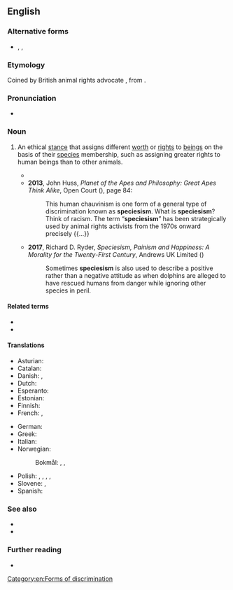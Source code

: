{{also|species-ism}}
==English==

===Alternative forms===
* {{l|en|species-ism}}, {{l|en|speciesm}}, {{l|en|specism}}

===Etymology===
Coined by British animal rights advocate {{w|Richard D. Ryder}}, from {{suffix|species|ism|lang=en}}.

===Pronunciation===
* {{IPA|/ˈspiːʃiːˌzɪzəm/|/ˈspiːsiːˌzɪzəm/|lang=en}}

===Noun===
{{en-noun|-}}

# {{lb|en|philosophy|ethics}} An ethical [[stance]] that assigns different [[worth]] or [[right]]s to [[beings]] on the basis of their [[species]] membership, such as assigning greater rights to human beings than to other animals. {{defdate|from 1970}}
#* {{quote-book|lang=en|passage=Such is the breathtaking '''speciesism''' of our Christian-inspired attitudes, the abortion of a single human zygote (most of them are destined to be spontaneously aborted anyway) can arouse more moral solicitude and righteous indignation than the vivisection of any number of intelligent adult chimpanzees|author={{w|Richard Dawkins}}|title={{w|The Blind Watchmaker}}|publisher=W. W. Norton & Company, Inc.|location=New York|origyear=1986|year=1996|isbn=0-393-31570-3}}
#* '''2013''', John Huss, ''Planet of the Apes and Philosophy: Great Apes Think Alike'', Open Court ({{ISBN|9780812698275}}), page 84:
#*: This human chauvinism is one form of a general type of discrimination known as '''speciesism'''. What is '''speciesism'''? Think of racism. The term “'''speciesism'''” has  been strategically used by animal rights activists from the 1970s onward  precisely {{...}}
#* '''2017''', Richard D. Ryder, ''Speciesism, Painism and Happiness: A Morality for the Twenty-First Century'', Andrews UK Limited ({{ISBN|9781845405069}})
#*: Sometimes '''speciesism''' is also used to describe a positive rather than a negative  attitude as when dolphins are alleged to have rescued humans from danger  while ignoring other species in peril.

====Related terms====
* {{l|en|speciesist}}
* {{l|en|specist}}

====Translations====
{{trans-top}}
* Asturian: {{t|ast|especismu|m}}
* Catalan: {{t|ca|especisme|m}}
* Danish: {{t|da|speciesisme|c}}, {{t|da|artschauvinisme|c}}
* Dutch: {{t|nl|speciesisme|m}}
* Esperanto: {{t|eo|speciismo}}
* Estonian: {{t|et|spetsiesism}}
* Finnish: {{t+|fi|spesismi}}
* French: {{t+|fr|spécisme|m}}, {{t+|fr|espécisme|m}}
{{trans-mid}}
* German: {{t+|de|Speziesismus|m}}
* Greek: {{t+|el|σπισισμός|m}}
* Italian: {{t+|it|specismo|m}}
* Norwegian:
*: Bokmål: {{t|nb|artssjåvinisme|m}}, {{t|nb|spesiesisme|m}}, {{t|nb|artsisme|m}}
* Polish: {{t+|pl|szowinizm gatunkowy|m}}, {{t|pl|dyskryminacja gatunkowa|f}}, {{t|pl|gatunkizm|m}}, {{t+|pl|gatunkowizm|m}}, {{t+|pl|especismo|m}}
* Slovene: {{t|sl|specizem|m}}, {{t|sl|speciesizem|m}}
* Spanish: {{t+|es|especismo|m}}
{{trans-bottom}}

===See also===
* {{l|en|anthropocentrism}}
* {{l|en|animal liberation}}

===Further reading===
* {{pedia}}

[[Category:en:Forms of discrimination]]